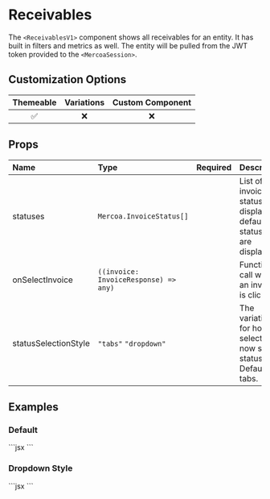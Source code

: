 
# Receivables

The `<ReceivablesV1>` component shows all receivables for an entity. It has built in filters and metrics as well. The entity will be pulled from the JWT token provided to the `<MercoaSession>`.

## Customization Options

| Themeable | Variations | Custom Component |
| :-------: | :--------: | :--------------: |
|    ✅     |     ❌     |        ❌        |

## Props

| Name                 | Type                                  | Required | Description                                                                  |
| :--------------------| :-------------------------------------| :--------| :----------------------------------------------------------------------------|
| statuses             | `Mercoa.InvoiceStatus[]`              |          | List of invoice statuses to display. By default, all statuses are displayed  |
| onSelectInvoice      | `((invoice: InvoiceResponse) => any)` |          | Function to call when an invoice is clicked                                  |
| statusSelectionStyle | `"tabs"` `"dropdown"`                 |          | The variation for how to select the now shown status. Default is tabs. |



## Examples

### Default

<ComponentContainer>
  <ReceivablesV1 />
  ```jsx
<ReceivablesV1 />
  ```
</ComponentContainer>

### Dropdown Style

<ComponentContainer>
  <ReceivablesV1 statusSelectionStyle="dropdown" />
  ```jsx
<ReceivablesV1 statusSelectionStyle="dropdown" />
  ```
</ComponentContainer>